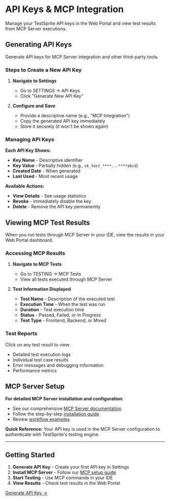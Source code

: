 # API Keys & MCP Integration

Manage your TestSprite API keys in the Web Portal and view test results from MCP Server executions.

## Generating API Keys

Generate API keys for MCP Server integration and other third-party tools.

### Steps to Create a New API Key

1. **Navigate to Settings**
   - Go to SETTINGS → API Keys
   - Click "Generate New API Key"

2. **Configure and Save**
   - Provide a descriptive name (e.g., "MCP Integration")
   - Copy the generated API key immediately
   - Store it securely (it won't be shown again)

### Managing API Keys

**Each API Key Shows:**
- **Key Name** - Descriptive identifier
- **Key Value** - Partially hidden (e.g., `sk_test_****...****abcd`)
- **Created Date** - When generated
- **Last Used** - Most recent usage

**Available Actions:**
- **View Details** - See usage statistics
- **Revoke** - Immediately disable the key
- **Delete** - Remove the API key permanently

## Viewing MCP Test Results

When you run tests through MCP Server in your IDE, view the results in your Web Portal dashboard.

### Accessing MCP Results

1. **Navigate to MCP Tests**
   - Go to TESTING → MCP Tests
   - View all tests executed through MCP Server

2. **Test Information Displayed**
   - **Test Name** - Description of the executed test
   - **Execution Time** - When the test was run
   - **Duration** - Test execution time
   - **Status** - Passed, Failed, or In Progress
   - **Test Type** - Frontend, Backend, or Mixed

### Test Reports

Click on any test result to view:
- Detailed test execution logs
- Individual test case results
- Error messages and debugging information
- Performance metrics

## MCP Server Setup

**For detailed MCP Server installation and configuration:**
- See our comprehensive [MCP Server documentation](/mcp)
- Follow the step-by-step [installation guide](/mcp/installation)
- Review [workflow examples](/mcp/workflow)

**Quick Reference:**
Your API key is used in the MCP Server configuration to authenticate with TestSprite's testing engine.

---

## Getting Started

1. **Generate API Key** - Create your first API key in Settings
2. **Install MCP Server** - Follow our [MCP setup guide](/mcp)
3. **Start Testing** - Use MCP commands in your IDE
4. **View Results** - Check test results in the Web Portal

[Generate API Key →](https://www.testsprite.com/dashboard/settings/apikey) 